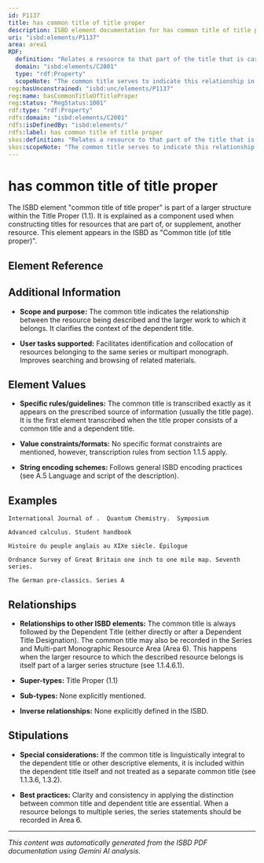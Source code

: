 ```yaml
---
id: P1137
title: has common title of title proper
description: ISBD element documentation for has common title of title proper
uri: "isbd:elements/P1137"
area: area1
RDF:
  definition: "Relates a resource to that part of the title that is carried by a group of related resources in addition to their different section titles."
  domain: "isbd:elements/C2001"
  type: "rdf:Property"
  scopeNote: "The common title serves to indicate this relationship in a group of resources and together with the section title identifies a given resource. The common title may also be common to a main resource and its supplement or supplements and to a main series and its subseries when the supplement or supplements or subseries have a dependent title or titles."
reg:hasUnconstrained: "isbd:unc/elements/P1137"
reg:name: hasCommonTitleOfTitleProper
reg:status: "RegStatus:1001"
rdf:type: "rdf:Property"
rdfs:domain: "isbd:elements/C2001"
rdfs:isDefinedBy: "isbd:elements/"
rdfs:label: has common title of title proper
skos:definition: "Relates a resource to that part of the title that is carried by a group of related resources in addition to their different section titles."
skos:scopeNote: "The common title serves to indicate this relationship in a group of resources and together with the section title identifies a given resource. The common title may also be common to a main resource and its supplement or supplements and to a main series and its subseries when the supplement or supplements or subseries have a dependent title or titles."
---
```

# has common title of title proper

The ISBD element "common title of title proper" is part of a larger structure within the Title Proper (1.1).  It is explained as a component used when constructing titles for resources that are part of, or supplement, another resource. This element appears in the ISBD as "Common title (of title proper)".

## Element Reference


<ElementReference frontMatter={frontMatter} />

## Additional Information

- **Scope and purpose:**  The common title indicates the relationship between the resource being described and the larger work to which it belongs. It clarifies the context of the dependent title.

- **User tasks supported:**  Facilitates identification and collocation of resources belonging to the same series or multipart monograph. Improves searching and browsing of related materials.


## Element Values

- **Specific rules/guidelines:** The common title is transcribed exactly as it appears on the prescribed source of information (usually the title page). It is the first element transcribed when the title proper consists of a common title and a dependent title.

- **Value constraints/formats:** No specific format constraints are mentioned, however, transcription rules from section 1.1.5 apply.

- **String encoding schemes:** Follows general ISBD encoding practices (see A.5 Language and script of the description).



## Examples

```
International Journal of .  Quantum Chemistry.  Symposium
```

```
Advanced calculus. Student handbook
```

```
Histoire du peuple anglais au XIXe siècle. Épilogue
```

```
Ordnance Survey of Great Britain one inch to one mile map. Seventh series. 
```

```
The German pre-classics. Series A
```


## Relationships

- **Relationships to other ISBD elements:**  The common title is always followed by the Dependent Title (either directly or after a Dependent Title Designation). The common title may also be recorded in the Series and Multi-part Monographic Resource Area (Area 6).  This happens when the larger resource to which the described resource belongs is itself part of a larger series structure (see 1.1.4.6.1).

- **Super-types:** Title Proper (1.1)
- **Sub-types:**  None explicitly mentioned.
- **Inverse relationships:**  None explicitly defined in the ISBD.



## Stipulations

- **Special considerations:**  If the common title is linguistically integral to the dependent title or other descriptive elements, it is included within the dependent title itself and not treated as a separate common title (see 1.1.3.6, 1.3.2).

- **Best practices:**  Clarity and consistency in applying the distinction between common title and dependent title are essential.  When a resource belongs to multiple series, the series statements should be recorded in Area 6.


---

*This content was automatically generated from the ISBD PDF documentation using Gemini AI analysis.*
